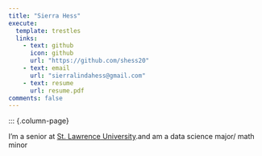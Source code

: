 ```yaml
---
title: "Sierra Hess"
execute: 
  template: trestles 
  links: 
    - text: github
      icon: github
      url: "https://github.com/shess20"
    - text: email
      url: "sierralindahess@gmail.com" 
    - text: resume
      url: resume.pdf
comments: false
---
```

::: {.column-page}

I'm a senior at [St. Lawrence University](https://www.stlawu.edu/){target="_blank"}.and am a data science major/ math minor